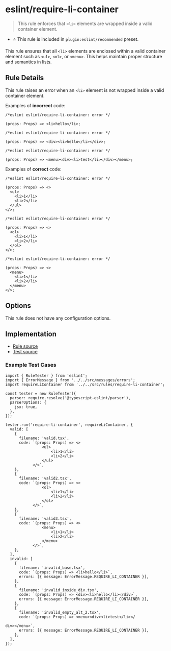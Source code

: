 # eslint/require-li-container

> This rule enforces that `<li>` elements are wrapped inside a valid container element.

- ⭐️ This rule is included in `plugin:eslint/recommended` preset.

This rule ensures that all `<li>` elements are enclosed within a valid container element such as `<ul>`, `<ol>`, or `<menu>`. This helps maintain proper structure and semantics in lists.

## Rule Details

This rule raises an error when an `<li>` element is not wrapped inside a valid container element.

Examples of **incorrect** code:

```tsx
/*eslint eslint/require-li-container: error */

(props: Props) => <li>hello</li>;
```

```tsx
/*eslint eslint/require-li-container: error */

(props: Props) => <div><li>hello</li></div>;
```

```tsx
/*eslint eslint/require-li-container: error */

(props: Props) => <menu><div><li>test</li></div></menu>;
```

Examples of **correct** code:

```tsx
/*eslint eslint/require-li-container: error */

(props: Props) => <>
  <ul>
    <li>1</li>
    <li>2</li>
  </ul>
</>;
```

```tsx
/*eslint eslint/require-li-container: error */

(props: Props) => <>
  <ol>
    <li>1</li>
    <li>2</li>
  </ol>
</>;
```

```tsx
/*eslint eslint/require-li-container: error */

(props: Props) => <>
  <menu>
    <li>1</li>
    <li>2</li>
  </menu>
</>;
```

## Options

This rule does not have any configuration options.

## Implementation

- [Rule source](../../src/rules/require-li-container.ts)
- [Test source](../../tests/rules/require-li-container.ts)

### Example Test Cases

```tsx
import { RuleTester } from 'eslint';
import { ErrorMessage } from '../../src/messages/errors';
import requireLiContainer from '../../src/rules/require-li-container';

const tester = new RuleTester({
  parser: require.resolve('@typescript-eslint/parser'),
  parserOptions: {
    jsx: true,
  },
});

tester.run('require-li-container', requireLiContainer, {
  valid: [
    {
      filename: 'valid.tsx',
      code: `(props: Props) => <>
                <ul>
                    <li>1</li>
                    <li>2</li>
                </ul>
            </>`,
    },
    {
      filename: 'valid2.tsx',
      code: `(props: Props) => <>
                <ol>
                    <li>1</li>
                    <li>2</li>
                </ol>
            </>`,
    },
    {
      filename: 'valid3.tsx',
      code: `(props: Props) => <>
                <menu>
                    <li>1</li>
                    <li>2</li>
                </menu>
            </>`,
    },
  ],
  invalid: [
    {
      filename: 'invalid_base.tsx',
      code: `(props: Props) => <li>hello</li>`,
      errors: [{ message: ErrorMessage.REQUIRE_LI_CONTAINER }],
    },
    {
      filename: 'invalid_inside_div.tsx',
      code: `(props: Props) => <div><li>hello</li></div>`,
      errors: [{ message: ErrorMessage.REQUIRE_LI_CONTAINER }],
    },
    {
      filename: 'invalid_empty_alt_2.tsx',
      code: `(props: Props) => <menu><div><li>test</li></

div></menu>`,
      errors: [{ message: ErrorMessage.REQUIRE_LI_CONTAINER }],
    },
  ],
});
```

